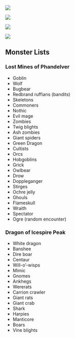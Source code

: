 :::{layout-ncol=2}
![](bugbear_stat_block.jpeg)

![](Wolf_Statblock.jpeg)

![](goblin-stat-block.jpeg)

![](goblin-boss-stat-block.jpeg)
:::


## Monster Lists

### Lost Mines of Phandelver
- Goblin
- Wolf
- Bugbear
- Redbrand ruffians (bandits)
- Skeletons
- Commoners
- Nothic
- Evil mage
- Zombies
- Twig blights
- Ash zombies
- Giant spiders
- Green Dragon
- Cultists
- Orcs
- Hobgoblins
- Grick
- Owlbear
- Drow
- Doppleganger
- Stirges
- Ochre jelly
- Ghouls
- Flameskull
- Wraith
- Spectator
- Ogre (random encounter)

### Dragon of Icespire Peak
- White dragon
- Banshee
- Dire boar
- Centaur
- Will-o'-wisps
- Mimic
- Gnomes
- Ankhegs
- Wererats
- Carrion crawler
- Giant rats
- Giant crab
- Shark
- Harpies
- Manticore
- Boars
- Vine blights